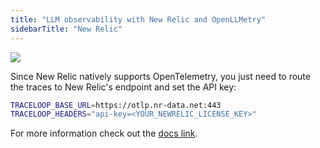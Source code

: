 ```yaml
---
title: "LLM observability with New Relic and OpenLLMetry"
sidebarTitle: "New Relic"
---
```


<Frame>
  <img src="/img/integrations/newrelic.png" />
</Frame>

Since New Relic natively supports OpenTelemetry, you just need to route the traces to New Relic's endpoint and set the API key:

```bash
TRACELOOP_BASE_URL=https://otlp.nr-data.net:443
TRACELOOP_HEADERS="api-key=<YOUR_NEWRELIC_LICENSE_KEY>"
```

For more information check out the [docs link](https://docs.newrelic.com/docs/more-integrations/open-source-telemetry-integrations/opentelemetry/get-started/opentelemetry-set-up-your-app/#review-settings).
